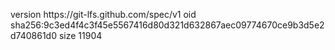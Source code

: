 version https://git-lfs.github.com/spec/v1
oid sha256:9c3ed4f4c3f45e5567416d80d321d632867aec09774670ce9b3d5e2d740861d0
size 11904
